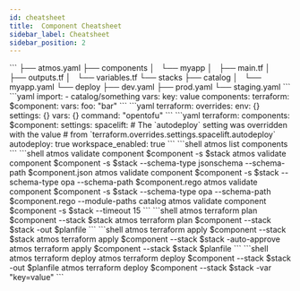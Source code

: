 ```yaml
---
id: cheatsheet
title:  Component Cheatsheet
sidebar_label: Cheatsheet
sidebar_position: 2
---
```


<CardGroup title="Configuration" className="cheatsheet">
  <Card title="Folder Structure">
  ```
  ├── atmos.yaml
  ├── components
  │   └── myapp
  │       ├── main.tf
  │       ├── outputs.tf
  │       └── variables.tf
  └── stacks
      ├── catalog
      │   └── myapp.yaml
      └── deploy
          ├── dev.yaml
          ├── prod.yaml
          └── staging.yaml
  ```
  </Card>
  <Card title="Stack Schema">
  ```yaml
  import:
  - catalog/something
  vars:
    key: value
  components:
    terraform:
      $component:
        vars:
          foo: "bar"
  ```
  </Card>

  <Card title="Stack Overrides">
    ```yaml
    terraform:
      overrides:
        env: {}
        settings: {}
        vars: {}
        command: "opentofu"
    ```
  </Card>
  <Card title="Spacelift Settings">
    ```yaml
    terraform:
      components:
        $component:
          settings:
            spacelift:
              # The `autodeploy` setting was overridden with the value 
              # from `terraform.overrides.settings.spacelift.autodeploy`
              autodeploy: true
              workspace_enabled: true
    ```
  </Card>
</CardGroup>

<CardGroup title="Commands" className="cheatsheet">
    <Card title="List Components">
    ```shell
    atmos list components
    ```
    </Card>
    <Card title="Validate Components">
    ```shell
    atmos validate component $component -s $stack
    atmos validate component $component -s $stack --schema-type jsonschema --schema-path $component.json
    atmos validate component $component -s $stack --schema-type opa --schema-path $component.rego 
    atmos validate component $component -s $stack --schema-type opa --schema-path $component.rego  --module-paths catalog
    atmos validate component $component -s $stack --timeout 15
    ```
    </Card>    
</CardGroup>

<CardGroup title="Terraform" className="cheatsheet">
    <Card title="Plan Root Modules">
    ```shell
    atmos terraform plan $component --stack $stack
    atmos terraform plan $component --stack $stack -out $planfile
    ```
    </Card> 
    <Card title="Apply Root Modules">
    ```shell
    atmos terraform apply $component --stack $stack
    atmos terraform apply $component --stack $stack -auto-approve
    atmos terraform apply $component --stack $stack $planfile
    ```
    </Card>
    <Card title="Deploy Root Modules">
    ```shell
    atmos terraform deploy
    atmos terraform deploy $component --stack $stack -out $planfile
    atmos terraform deploy $component --stack $stack -var "key=value"
    ```
    </Card>
</CardGroup>


